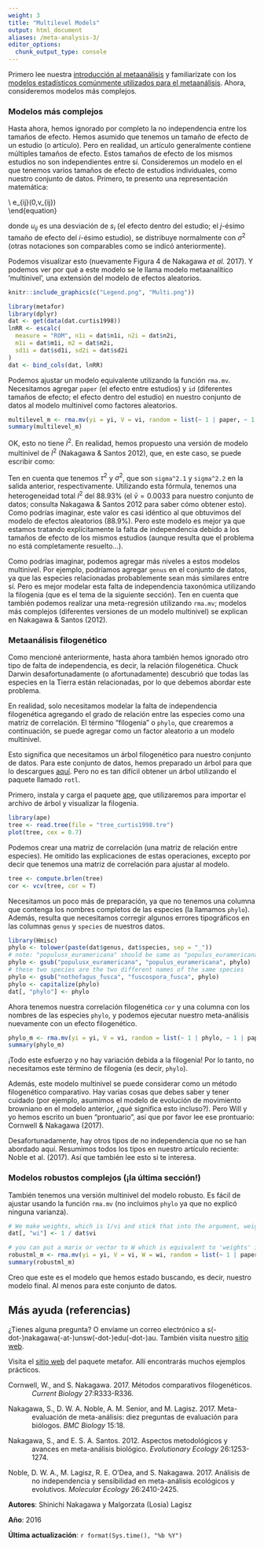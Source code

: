 ```yaml
---
weight: 3
title: "Multilevel Models"
output: html_document
aliases: /meta-analysis-3/
editor_options: 
  chunk_output_type: console
---
```

Primero lee nuestra [introducción al metaanálisis](/statistics/meta-analysis/meta-analysis-1) y familiarízate con los [modelos estadísticos comúnmente utilizados para el metaanálisis](/statistics/meta-analysis/meta-analysis-2). Ahora, consideremos modelos más complejos.

### Modelos más complejos

Hasta ahora, hemos ignorado por completo la no independencia entre los tamaños de efecto. Hemos asumido que tenemos un tamaño de efecto de un estudio (o artículo). Pero en realidad, un artículo generalmente contiene múltiples tamaños de efecto. Estos tamaños de efecto de los mismos estudios no son independientes entre sí. Consideremos un modelo en el que tenemos varios tamaños de efecto de estudios individuales, como nuestro conjunto de datos. Primero, te presento una representación matemática:

\begin{equation}
y_{ij}=b_0+s_i+u_{ij}+e_{ij}
\\
s_i\sim \mathcal{N}(0,\tau^2)\
\\
u_{ij}\sim \mathcal{N}(0,\sigma^2)\
\\
e_{ij}\sim \mathcal{N}(0,v_{ij})\
\end{equation}

donde $u_{ij}$ es una desviación de $s_i$ (el efecto dentro del estudio; el $j$-ésimo tamaño de efecto del $i$-ésimo estudio), se distribuye normalmente con $\sigma^2$ (otras notaciones son comparables como se indicó anteriormente).

Podemos visualizar esto (nuevamente Figura 4 de Nakagawa *et al.* 2017). Y podemos ver por qué a este modelo se le llama modelo metaanalítico 'multinivel', una extensión del modelo de efectos aleatorios.

```r
knitr::include_graphics(c("Legend.png", "Multi.png"))
```

```r
library(metafor)
library(dplyr)
dat <- get(data(dat.curtis1998))
lnRR <- escalc(
  measure = "ROM", n1i = dat$n1i, n2i = dat$n2i,
  m1i = dat$m1i, m2 = dat$m2i,
  sd1i = dat$sd1i, sd2i = dat$sd2i
)
dat <- bind_cols(dat, lnRR)
```

Podemos ajustar un modelo equivalente utilizando la función `rma.mv`. Necesitamos agregar `paper` (el efecto entre estudios) y `id` (diferentes tamaños de efecto; el efecto dentro del estudio) en nuestro conjunto de datos al modelo multinivel como factores aleatorios.


```r
multilevel_m <- rma.mv(yi = yi, V = vi, random = list(~ 1 | paper, ~ 1 | id), method = "REML", data = dat)
summary(multilevel_m)
```
OK, esto no tiene $I^2$. En realidad, hemos propuesto una versión de modelo multinivel de $I^2$ (Nakagawa & Santos 2012), que, en este caso, se puede escribir como:

\begin{equation}
I^2=\frac{\tau^2+\sigma^2}{(\tau^2+\sigma^2+\bar{v})},
\end{equation}

Ten en cuenta que tenemos $\tau^2$ y $\sigma^2$, que son `sigma^2.1` y `sigma^2.2` en la salida anterior, respectivamente. Utilizando esta fórmula, tenemos una heterogeneidad total $I^2$ del 88.93% (el $\bar{v} = 0.0033$ para nuestro conjunto de datos; consulta Nakagawa & Santos 2012 para saber cómo obtener esto). Como podrías imaginar, este valor es casi idéntico al que obtuvimos del modelo de efectos aleatorios (88.9%). Pero este modelo es mejor ya que estamos tratando explícitamente la falta de independencia debido a los tamaños de efecto de los mismos estudios (aunque resulta que el problema no está completamente resuelto...).

Como podrías imaginar, podemos agregar más niveles a estos modelos multinivel. Por ejemplo, podríamos agregar `genus` en el conjunto de datos, ya que las especies relacionadas probablemente sean más similares entre sí. Pero es mejor modelar esta falta de independencia taxonómica utilizando la filogenia (que es el tema de la siguiente sección). Ten en cuenta que también podemos realizar una meta-regresión utilizando `rma.mv`; modelos más complejos (diferentes versiones de un modelo multinivel) se explican en Nakagawa & Santos (2012).

### Metaanálisis filogenético

Como mencioné anteriormente, hasta ahora también hemos ignorado otro tipo de falta de independencia, es decir, la relación filogenética. Chuck Darwin desafortunadamente (o afortunadamente) descubrió que todas las especies en la Tierra están relacionadas, por lo que debemos abordar este problema.

En realidad, solo necesitamos modelar la falta de independencia filogenética agregando el grado de relación entre las especies como una matriz de correlación. El término "filogenia" o `phylo`, que crearemos a continuación, se puede agregar como un factor aleatorio a un modelo multinivel.

Esto significa que necesitamos un árbol filogenético para nuestro conjunto de datos. Para este conjunto de datos, hemos preparado un árbol para que lo descargues [aquí](https://www.dropbox.com/s/d5pzkb9ezgx6798/tree_curtis1998.tre?dl=0). Pero no es tan difícil obtener un árbol utilizando el paquete llamado `rotl`.

Primero, instala y carga el paquete [ape](http://ape-package.ird.fr/), que utilizaremos para importar el archivo de árbol y visualizar la filogenia.


```r
library(ape)
tree <- read.tree(file = "tree_curtis1998.tre")
plot(tree, cex = 0.7)
```

Podemos crear una matriz de correlación (una matriz de relación entre especies). He omitido las explicaciones de estas operaciones, excepto por decir que tenemos una matriz de correlación para ajustar al modelo.


```r
tree <- compute.brlen(tree)
cor <- vcv(tree, cor = T)
```

Necesitamos un poco más de preparación, ya que no tenemos una columna que contenga los nombres completos de las especies (la llamamos `phylo`). Además, resulta que necesitamos corregir algunos errores tipográficos en las columnas `genus` y `species` de nuestros datos.


```r
library(Hmisc)
phylo <- tolower(paste(dat$genus, dat$species, sep = "_"))
# note: "populusx_euramericana" should be same as "populus_euramericana"
phylo <- gsub("populusx_euramericana", "populus_euramericana", phylo)
# these two species are the two different names of the same species
phylo <- gsub("nothofagus_fusca", "fuscospora_fusca", phylo)
phylo <- capitalize(phylo)
dat[, "phylo"] <- phylo
```

Ahora tenemos nuestra correlación filogenética `cor` y una columna con los nombres de las especies `phylo`, y podemos ejecutar nuestro meta-análisis nuevamente con un efecto filogenético.


```r
phylo_m <- rma.mv(yi = yi, V = vi, random = list(~ 1 | phylo, ~ 1 | paper, ~ 1 | id), R = list(phylo = cor), method = "REML", data = dat)
summary(phylo_m)
```

¡Todo este esfuerzo y no hay variación debida a la filogenia! Por lo tanto, no necesitamos este término de filogenia (es decir, `phylo`).

Además, este modelo multinivel se puede considerar como un método filogenético comparativo. Hay varias cosas que debes saber y tener cuidado (por ejemplo, asumimos el modelo de evolución de movimiento browniano en el modelo anterior, ¿qué significa esto incluso?). Pero Will y yo hemos escrito un buen "prontuario", así que por favor lee ese prontuario: Cornwell & Nakagawa (2017).

Desafortunadamente, hay otros tipos de no independencia que no se han abordado aquí. Resumimos todos los tipos en nuestro artículo reciente: Noble et al. (2017). Así que también lee esto si te interesa.

### Modelos robustos complejos (¡la última sección!)

También tenemos una versión multinivel del modelo robusto. Es fácil de ajustar usando la función `rma.mv` (no incluimos `phylo` ya que no explicó ninguna varianza).


```r
# We make weights, which is 1/vi and stick that into the argument, weights
dat[, "wi"] <- 1 / dat$vi
```

```r
# you can put a marix or vector to W which is equivalent to 'weights' in rma
robustml_m <- rma.mv(yi = yi, V = vi, W = wi, random = list(~ 1 | paper, ~ 1 | id), method = "REML", data = dat)
summary(robustml_m)
```

Creo que este es el modelo que hemos estado buscando, es decir, nuestro modelo final. Al menos para este conjunto de datos.

## Más ayuda (referencias)

¿Tienes alguna pregunta? O envíame un correo electrónico a s(-dot-)nakagawa(-at-)unsw(-dot-)edu(-dot-)au. También visita nuestro [sitio web](http://www.i-deel.org/).

Visita el [sitio web](http://www.metafor-project.org/doku.php) del paquete metafor. Allí encontrarás muchos ejemplos prácticos.

<p style="margin-left:.5in;text-indent:-.5in">Cornwell, W., and S. Nakagawa. 2017. Métodos comparativos filogenéticos. *Current Biology* 27:R333-R336.</p>

<p style="margin-left:.5in;text-indent:-.5in">Nakagawa, S., D. W. A. Noble, A. M. Senior, and M. Lagisz. 2017. Meta-evaluación de meta-análisis: diez preguntas de evaluación para biólogos. *BMC Biology* 15:18.</p>

<p style="margin-left:.5in;text-indent:-.5in">Nakagawa, S., and E. S. A. Santos. 2012. Aspectos metodológicos y avances en meta-análisis biológico. *Evolutionary Ecology* 26:1253-1274.</p>

<p style="margin-left:.5in;text-indent:-.5in">Noble, D. W. A., M. Lagisz, R. E. O'Dea, and S. Nakagawa. 2017. Análisis de no independencia y sensibilidad en meta-análisis ecológicos y evolutivos. *Molecular Ecology* 26:2410-2425.</p>

**Autores**: Shinichi Nakagawa y Malgorzata (Losia) Lagisz
 
**Año**: 2016

**Última actualización**: `r format(Sys.time(), "%b %Y")`


